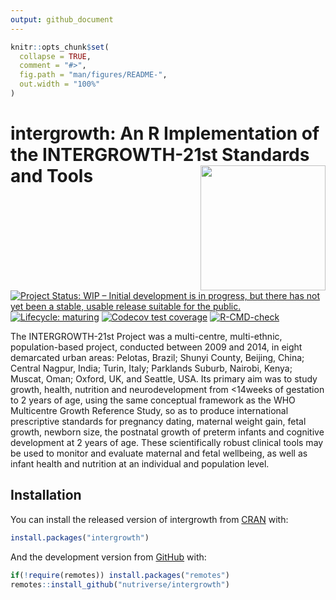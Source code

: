 ```yaml
---
output: github_document
---
```


<!-- README.md is generated from README.Rmd. Please edit that file -->

```r
knitr::opts_chunk$set(
  collapse = TRUE,
  comment = "#>",
  fig.path = "man/figures/README-",
  out.width = "100%"
)
```
# intergrowth: An R Implementation of the INTERGROWTH-21st Standards and Tools <img src="man/figures/intergrowth.png" width="200px" align="right" />

<!-- badges: start -->
[![Project Status: WIP – Initial development is in progress, but there has not yet been a stable, usable release suitable for the public.](https://www.repostatus.org/badges/latest/wip.svg)](https://www.repostatus.org/#wip)
[![Lifecycle: maturing](https://img.shields.io/badge/lifecycle-experimental-orange.svg)](https://www.tidyverse.org/lifecycle/#experimental)
[![Codecov test coverage](https://codecov.io/gh/nutriverse/intergrowth/branch/main/graph/badge.svg)](https://codecov.io/gh/nutriverse/intergrowth?branch=main)
[![R-CMD-check](https://github.com/nutriverse/intergrowth/actions/workflows/R-CMD-check.yaml/badge.svg)](https://github.com/nutriverse/intergrowth/actions/workflows/R-CMD-check.yaml)
<!-- badges: end -->

The INTERGROWTH-21st Project was a multi-centre, multi-ethnic, population-based project, conducted between 2009 and 2014, in eight demarcated urban areas: Pelotas, Brazil; Shunyi County, Beijing, China; Central Nagpur, India; Turin, Italy; Parklands Suburb, Nairobi, Kenya; Muscat, Oman; Oxford, UK, and Seattle, USA. Its primary aim was to study growth, health, nutrition and neurodevelopment from <14weeks of gestation to 2 years of age, using the same conceptual framework as the WHO Multicentre Growth Reference Study, so as to produce international prescriptive standards for pregnancy dating, maternal weight gain, fetal growth, newborn size, the postnatal growth of preterm infants and cognitive development at 2 years of age. These scientifically robust clinical tools may be used to monitor and evaluate maternal and fetal wellbeing, as well as infant health and nutrition at an individual and population level.

## Installation

You can install the released version of intergrowth from [CRAN](https://CRAN.R-project.org) with:

``` r
install.packages("intergrowth")
```

And the development version from [GitHub](https://github.com/) with:

``` r
if(!require(remotes)) install.packages("remotes")
remotes::install_github("nutriverse/intergrowth")
```
